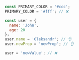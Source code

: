 ```js
const PRIMARY_COLOR = '#ccc';
PRIMARY_COLOR = '#fff'; // ❌

const user = {
  name: 'John',
  age: 20
};
user.name = 'Oleksandr'; // 👌
user.newProp = 'newProp'; // 👌

user = 'newValue'; // ❌
```

